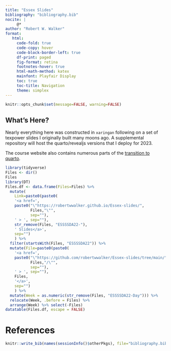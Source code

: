 ```yaml
---
title: "Essex Slides"
bibliography: "bibliography.bib"
nocite: |
     @*
author: "Robert W. Walker"
format: 
   html:
     code-fold: true
     code-copy: hover
     code-block-border-left: true
     df-print: paged
     fig-format: retina
     footnotes-hover: true
     html-math-method: katex
     mainfont: Playfair Display
     toc: true
     toc-title: Navigation
     theme: simplex
---
```


```r
knitr::opts_chunk$set(message=FALSE, warning=FALSE)
```

## What's Here?

Nearly everything here was constructed in `xaringan` following on a set of texpower slides I originally built many moons ago.  A supplemental repository will host the quarto/revealjs versions that I deploy for 2023.

The course website also contains numerous parts of the [transition to quarto](https://essssda22-3k.netlify.app/).

```r
library(tidyverse)
Files <- dir()
Files
library(DT)
Files.df <- data.frame(Files=Files) %>%
  mutate(
    Link=paste0(paste0(
    '<a href=',
    paste0("\"https://robertwwalker.github.io/Essex-slides/",
           Files,"\"", 
           sep=""),
    ' > ', sep=""),
    str_remove(Files, "ESSSSDA22-"),
    ' Slides</a>',
    sep="")
    ) %>% 
  filter(startsWith(Files, "ESSSSDA22")) %>%
  mutate(File=paste0(paste0(
    '<a href=',
    paste0("\"https://github.com/robertwwalker/Essex-slides/tree/main/",
           Files,"/\"", 
           sep=""),
    ' > ', sep=""),
    Files,
    '</a>',
    sep="")
    ) %>% 
  mutate(Week = as.numeric(str_remove(Files, "ESSSSDA22-Day"))) %>%
  relocate(Week, .before = Files) %>%
  arrange(Week) %>% select(-Files)
datatable(Files.df, escape = FALSE)
```


# References

```r
knitr::write_bib(names(sessionInfo()$otherPkgs), file="bibliography.bib")
```

